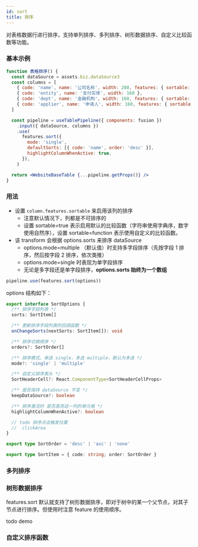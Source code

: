 ```yaml
---
id: sort
title: 排序
---
```


对表格数据行进行排序，支持单列排序、多列排序、树形数据排序、自定义比较函数等功能。

### 基本示例

```jsx live
function 表格排序() {
  const dataSource = assets.biz.dataSource3
  const columns = [
    { code: 'name', name: '公司名称', width: 200, features: { sortable: true } },
    { code: 'entity', name: '支付实体', width: 160 },
    { code: 'dept', name: '金融机构', width: 160, features: { sortable: true } },
    { code: 'applier', name: '申请人', width: 160, features: { sortable: true } },
  ]

  const pipeline = useTablePipeline({ components: fusion })
    .input({ dataSource, columns })
    .use(
      features.sort({
        mode: 'single',
        defaultSorts: [{ code: 'name', order: 'desc' }],
        highlightColumnWhenActive: true,
      }),
    )

  return <WebsiteBaseTable {...pipeline.getProps()} />
}
```

### 用法

- 设置 `column.features.sortable` 来启用该列的排序
  - 注意默认情况下，列都是不可排序的
  - 设置 sortable=true 表示启用默认的比较函数（字符串使用字典序，数字使用自然序），设置 sortable=function 表示使用自定义的比较函数。
- 该 transform 会根据 options.sorts 来排序 dataSource
  - options.mode=multiple （默认值）时支持多字段排序（先按字段 1 排序，然后按字段 2 排序，依次类推）
  - options.mode=single 时表现为单字段排序
  - 无论是多字段还是单字段排序，**options.sorts 始终为一个数组**

```jsx
pipeline.use(features.sort(options))
```

options 结构如下：

```typescript
export interface SortOptions {
  /** 排序字段列表 */
  sorts: SortItem[]

  /** 更新排序字段列表的回调函数 */
  onChangeSorts(nextSorts: SortItem[]): void

  /** 排序切换顺序 */
  orders?: SortOrder[]

  /** 排序模式。单选 single，多选 multiple，默认为多选 */
  mode?: 'single' | 'multiple'

  /** 自定义排序表头 */
  SortHeaderCell?: React.ComponentType<SortHeaderCellProps>

  /** 是否保持 dataSource 不变 */
  keepDataSource?: boolean

  /** 排序激活时 是否高亮这一列的单元格 */
  highlightColumnWhenActive?: boolean

  // todo 排序点击触发位置
  //  clickArea
}

export type SortOrder = 'desc' | 'asc' | 'none'

export type SortItem = { code: string; order: SortOrder }
```

### 多列排序

### 树形数据排序

features.sort 默认就支持了树形数据排序，即对于树中的某一个父节点，对其子节点进行排序。但使用时注意 feature 的使用顺序。

todo demo

### 自定义排序函数
